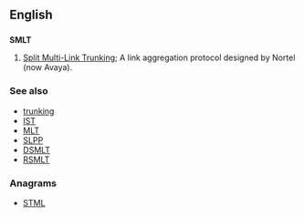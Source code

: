 ==English==

==={{initialism}}===
'''SMLT'''

# {{computing}} [[w:Split Multi-Link Trunking|Split Multi-Link Trunking]]; A link aggregation protocol designed by Nortel (now Avaya).

===See also===
* [[trunking]]
* [[IST]]
* [[MLT]]
* [[SLPP]]
* [[DSMLT]]
* [[RSMLT]]

===Anagrams===
* [[STML#English|STML]]